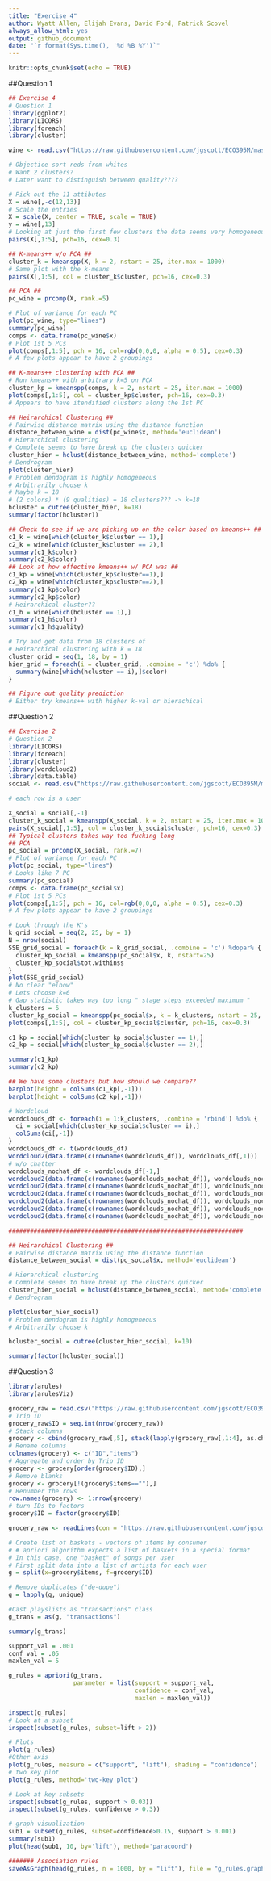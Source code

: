 ```yaml
---
title: "Exercise 4"
author: Wyatt Allen, Elijah Evans, David Ford, Patrick Scovel
always_allow_html: yes
output: github_document
date: "`r format(Sys.time(), '%d %B %Y')`"
---
```



```r
knitr::opts_chunk$set(echo = TRUE)
```


##Question 1
```r
## Exercise 4 
# Question 1
library(ggplot2)
library(LICORS)
library(foreach)
library(cluster)

wine <- read.csv("https://raw.githubusercontent.com/jgscott/ECO395M/master/data/wine.csv")

# Objectice sort reds from whites
# Want 2 clusters?
# Later want to distinguish between quality????

# Pick out the 11 attibutes
X = wine[,-c(12,13)]
# Scale the entries
X = scale(X, center = TRUE, scale = TRUE)
y = wine[,13]
# Looking at just the first few clusters the data seems very homogeneous
pairs(X[,1:5], pch=16, cex=0.3)

## K-means++ w/o PCA ##
cluster_k = kmeanspp(X, k = 2, nstart = 25, iter.max = 1000)
# Same plot with the k-means
pairs(X[,1:5], col = cluster_k$cluster, pch=16, cex=0.3)

## PCA ##
pc_wine = prcomp(X, rank.=5)
```

```r
# Plot of variance for each PC
plot(pc_wine, type="lines")
summary(pc_wine)
comps <- data.frame(pc_wine$x)
# Plot 1st 5 PCs
plot(comps[,1:5], pch = 16, col=rgb(0,0,0, alpha = 0.5), cex=0.3)
# A few plots appear to have 2 groupings 

## K-means++ clustering with PCA ##
# Run kmeans++ with arbitrary k=5 on PCA
cluster_kp = kmeanspp(comps, k = 2, nstart = 25, iter.max = 1000)
plot(comps[,1:5], col = cluster_kp$cluster, pch=16, cex=0.3)
# Appears to have itendified clusters along the 1st PC

## Heirarchical Clustering ##
# Pairwise distance matrix using the distance function
distance_between_wine = dist(pc_wine$x, method='euclidean')
# Hierarchical clustering
# Complete seems to have break up the clusters quicker
cluster_hier = hclust(distance_between_wine, method='complete')
# Dendrogram
plot(cluster_hier)
# Problem dendogram is highly homogeneous
# Arbitrarily choose k 
# Maybe k = 18 
# (2 colors) * (9 qualities) = 18 clusters??? -> k=18
hcluster = cutree(cluster_hier, k=18)
summary(factor(hcluster))

## Check to see if we are picking up on the color based on kmeans++ ##
c1_k = wine[which(cluster_k$cluster == 1),]
c2_k = wine[which(cluster_k$cluster == 2),]
summary(c1_k$color)
summary(c2_k$color)
## Look at how effective kmeans++ w/ PCA was ##
c1_kp = wine[which(cluster_kp$cluster==1),]
c2_kp = wine[which(cluster_kp$cluster==2),]
summary(c1_kp$color)
summary(c2_kp$color)
# Heirarchical cluster??
c1_h = wine[which(hcluster == 1),]
summary(c1_h$color)
summary(c1_h$quality)

# Try and get data from 18 clusters of
# Heirarchical clustering with k = 18 
cluster_grid = seq(1, 18, by = 1)
hier_grid = foreach(i = cluster_grid, .combine = 'c') %do% {
  summary(wine[which(hcluster == i),]$color)
}

## Figure out quality prediction
# Either try kmeans++ with higher k-val or hierachical 
```

##Question 2
```r
## Exercise 2
# Question 2
library(LICORS)
library(foreach)
library(cluster)
library(wordcloud2)
library(data.table)
social <- read.csv("https://raw.githubusercontent.com/jgscott/ECO395M/master/data/social_marketing.csv")

# each row is a user

X_social = social[,-1]
cluster_k_social = kmeanspp(X_social, k = 2, nstart = 25, iter.max = 1000)
pairs(X_social[,1:5], col = cluster_k_social$cluster, pch=16, cex=0.3)
## Typical clusters takes way too fucking long
## PCA
pc_social = prcomp(X_social, rank.=7)
# Plot of variance for each PC
plot(pc_social, type="lines")
# Looks like 7 PC
summary(pc_social)
comps <- data.frame(pc_social$x)
# Plot 1st 5 PCs
plot(comps[,1:5], pch = 16, col=rgb(0,0,0, alpha = 0.5), cex=0.3)
# A few plots appear to have 2 groupings 

# Look through the K's
k_grid_social = seq(2, 25, by = 1)
N = nrow(social)
SSE_grid_social = foreach(k = k_grid_social, .combine = 'c') %dopar% {
  cluster_kp_social = kmeanspp(pc_social$x, k, nstart=25)
  cluster_kp_social$tot.withinss
}
plot(SSE_grid_social)
# No clear "elbow"
# Lets choose k=6
# Gap statistic takes way too long " stage steps exceeded maximum "
k_clusters = 6
cluster_kp_social = kmeanspp(pc_social$x, k = k_clusters, nstart = 25, iter.max = 1000)
plot(comps[,1:5], col = cluster_kp_social$cluster, pch=16, cex=0.3)

c1_kp = social[which(cluster_kp_social$cluster == 1),]
c2_kp = social[which(cluster_kp_social$cluster == 2),]
```

```r
summary(c1_kp)
summary(c2_kp)
```

```r
## We have some clusters but how should we compare??
barplot(height = colSums(c1_kp[,-1]))
barplot(height = colSums(c2_kp[,-1]))

# Wordcloud
wordclouds_df <- foreach(i = 1:k_clusters, .combine = 'rbind') %do% {
  ci = social[which(cluster_kp_social$cluster == i),]
  colSums(ci[,-1])
}
wordclouds_df <- t(wordclouds_df)
wordcloud2(data.frame(c(rownames(wordclouds_df)), wordclouds_df[,1]))
# w/o chatter
wordclouds_nochat_df <- wordclouds_df[-1,]
wordcloud2(data.frame(c(rownames(wordclouds_nochat_df)), wordclouds_nochat_df[,1]))
wordcloud2(data.frame(c(rownames(wordclouds_nochat_df)), wordclouds_nochat_df[,2]))
wordcloud2(data.frame(c(rownames(wordclouds_nochat_df)), wordclouds_nochat_df[,3]))
wordcloud2(data.frame(c(rownames(wordclouds_nochat_df)), wordclouds_nochat_df[,4]))
wordcloud2(data.frame(c(rownames(wordclouds_nochat_df)), wordclouds_nochat_df[,5]))
wordcloud2(data.frame(c(rownames(wordclouds_nochat_df)), wordclouds_nochat_df[,6]))
```

```r
#################################################################

## Heirarchical Clustering ##
# Pairwise distance matrix using the distance function
distance_between_social = dist(pc_social$x, method='euclidean')
```

```r
# Hierarchical clustering
# Complete seems to have break up the clusters quicker
cluster_hier_social = hclust(distance_between_social, method='complete')
# Dendrogram
```

```r
plot(cluster_hier_social)
# Problem dendogram is highly homogeneous
# Arbitrarily choose k 
```

```r
hcluster_social = cutree(cluster_hier_social, k=10)
```

```r
summary(factor(hcluster_social))
```

##Question 3
```r
library(arules)
library(arulesViz)

grocery_raw = read.csv("https://raw.githubusercontent.com/jgscott/ECO395M/master/data/groceries.txt", header = FALSE)
# Trip ID
grocery_raw$ID = seq.int(nrow(grocery_raw))
# Stack columns
grocery <- cbind(grocery_raw[,5], stack(lapply(grocery_raw[,1:4], as.character)))[1:2]
# Rename columns
colnames(grocery) <- c("ID","items")
# Aggregate and order by Trip ID
grocery <- grocery[order(grocery$ID),]
# Remove blanks
grocery <- grocery[!(grocery$items==""),]
# Renumber the rows
row.names(grocery) <- 1:nrow(grocery)
# turn IDs to factors 
grocery$ID = factor(grocery$ID)

grocery_raw <- readLines(con = "https://raw.githubusercontent.com/jgscott/ECO395M/master/data/groceries.txt" )

# Create list of baskets - vectors of items by consumer
# # apriori algorithm expects a list of baskets in a special format
# In this case, one "basket" of songs per user
# First split data into a list of artists for each user
g = split(x=grocery$items, f=grocery$ID)

# Remove duplicates ("de-dupe")
g = lapply(g, unique)

#Cast playslists as "transactions" class
g_trans = as(g, "transactions")
```

```r
summary(g_trans)

support_val = .001
conf_val = .05
maxlen_val = 5

g_rules = apriori(g_trans,
                  parameter = list(support = support_val, 
                                   confidence = conf_val,
                                   maxlen = maxlen_val))
```

```r
inspect(g_rules)
# Look at a subset
inspect(subset(g_rules, subset=lift > 2))
```

```r
# Plots
plot(g_rules)
#Other axis
plot(g_rules, measure = c("support", "lift"), shading = "confidence")
# two key plot
plot(g_rules, method='two-key plot')

# Look at key subsets
inspect(subset(g_rules, support > 0.03))
inspect(subset(g_rules, confidence > 0.3))

# graph visualization
sub1 = subset(g_rules, subset=confidence>0.15, support > 0.001)
summary(sub1)
plot(head(sub1, 10, by='lift'), method='paracoord')

####### Association rules
saveAsGraph(head(g_rules, n = 1000, by = "lift"), file = "g_rules.graphml")
```